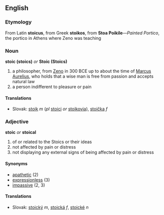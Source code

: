 == English ==
=== Etymology ===
From Latin '''stoicus''', from Greek '''stoikos''', from '''Stoa Poikile'''&mdash;''Painted Portico'', the portico in Athens where Zeno was teaching
=== Noun ===
'''stoic (stoics)''' ''or'' '''Stoic (Stoics)'''
# a philosopher, from [[Zeno]] in 300 BCE up to about the time of [[Marcus Aurelius]], who holds that a wise man is free from passion and accepts natural law
# a person indifferent to pleasure or pain
==== Translations ====
*Slovak: [[stoik#Slovak|stoik]] ''m'' (''pl'' [[stoik#Slovak|stoici]] ''or'' [[stoik#Slovak|stoikovia]]), [[stoička]] ''f''
=== Adjective ===
'''stoic''' ''or'' '''stoical'''
# of or related to the Stoics or their ideas
# not affected by pain or distress
# not displaying any external signs of being affected by pain or distress
==== Synonyms ====
* [[apathetic]] (2)
* [[expressionless]] (3)
* [[impassive]] (2, 3)
==== Translations ====
*Slovak: [[stoický]] ''m'', [[stoická]] ''f'', [[stoické]] ''n''